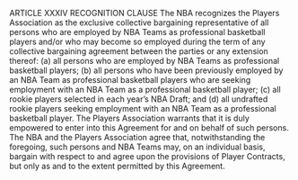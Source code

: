 ARTICLE XXXIV
RECOGNITION CLAUSE
The NBA recognizes the Players Association as the exclusive collective
bargaining representative of all persons who are employed by NBA Teams
as professional basketball players and/or who may become so employed
during the term of any collective bargaining agreement between the parties
or any extension thereof: (a) all persons who are employed by NBA Teams
as professional basketball players; (b) all persons who have been previously
employed by an NBA Team as professional basketball players who are
seeking employment with an NBA Team as a professional basketball player;
(c) all rookie players selected in each year's NBA Draft; and (d) all undrafted
rookie players seeking employment with an NBA Team as a professional
basketball player. The Players Association warrants that it is duly
empowered to enter into this Agreement for and on behalf of such persons.
The NBA and the Players Association agree that, notwithstanding the
foregoing, such persons and NBA Teams may, on an individual basis,
bargain with respect to and agree upon the provisions of Player Contracts,
but only as and to the extent permitted by this Agreement.
